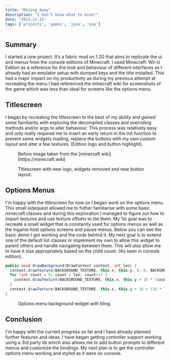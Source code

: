 ```yaml
---
title: "Mining Away"
description: "I don’t know what to mine!"
date: "2023-11-23"
tags: ['projects', 'games', 'java', 'oop']
---
```


## Summary
I started a *new* project. It’s a fabric mod on 1.20 that aims to replicate the ui and menus from the console editions of Minecraft.
I used Minecraft: Wii-U Edition as a reference for the look and behaviour of different interfaces as I already had an emulator setup with dumped keys and the title installed. This had a major impact on my productivity as during my previous attempt at recreating the menu I had referenced the minecraft wiki for screenshots of the game which was less than ideal for screens like the options menu.

## Titlescreen
I began by recreating the titlescreen to the best of my ability and gained some familiarity with exploring the decompiled classes and overriding methods and/or args to alter behaviour.
This process was relatively easy and only really required me to insert an early return in the init function to prevent some widgets loading, replace the buttons with my own custom layout and alter a few textures. (Edition logo and button highlight).

<figure>
  <img src="/blog/images/java_titlescreen.webp" alt="" width={"100%"} height={"100"}/>
  <figcaption>Before image taken from the [minecraft wiki](https://minecraft.wiki)</figcaption>
</figure>
<figure>
  <img src="/blog/images/recreated_titlescreen.webp" alt="" width={"100%"} height={"100"}/>
  <figcaption>Titlescreen with new logo, widgets removed and new button layout.</figcaption>
</figure>

## Options Menus
I'm happy with the titlescreen for now so I began work on the options menu. This small sidequest allowed me to futher familiarise with some basic minecraft classes and during this exploration I managed to figure out how to import textures and use texture offsets to tile them.
My 1st goal was to recreate a small widget that is constantly used for options menus as well as the ingame host options screens and pause menus. Below you can see the basic demo I got working and the code behind it.
My next goal is to extend one of the default list classes or implement my own to allow this widget to parent others and handle navigating between them. This will also allow me to have it size appropriately based on the child count. (As seen in console edition).

```java
public void drawBackground(DrawContext context, int len) {
  context.drawTexture(BACKGROUND_TEXTURE, this.x, this.y, 0, 0, BACKGROUND_WIDTH, BACKGROUND_OFFSET, BACKGROUND_WIDTH, BACKGROUND_HEIGHT);
  for (int count = 0; count < len; count++) {
    context.drawTexture(BACKGROUND_TEXTURE, this.x, this.y + 16 * (count + 1), 0, 16, BACKGROUND_WIDTH, BACKGROUND_OFFSET, BACKGROUND_WIDTH, BACKGROUND_HEIGHT);
  }
  context.drawTexture(BACKGROUND_TEXTURE, this.x, this.y + 16 + (16 * len), 0, 32, BACKGROUND_WIDTH, BACKGROUND_OFFSET, BACKGROUND_WIDTH, BACKGROUND_HEIGHT);
}
```

<figure className="flex flex-col">
  <img src="/blog/images/options_widget.webp" style={{imageRendering: 'pixelated'}} alt="" width={"100%"} height={"100"}/>
  <figcaption>Options menu background widget with tiling.</figcaption>
</figure>

## Conclusion
I'm happy with the current progress so far and I have already planned further features and ideas. 
I have began getting controller support working using a 3rd party lib which also allows me to add button prompts to different menus and customize the bindings.
My next plan is to get the controller options menu working and styled as it were on console.